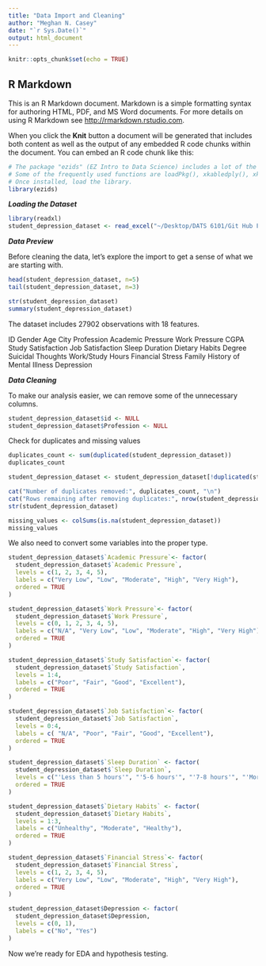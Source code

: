 ```yaml
---
title: "Data Import and Cleaning"
author: "Meghan N. Casey"
date: "`r Sys.Date()`"
output: html_document
---
```


```r
knitr::opts_chunk$set(echo = TRUE)
```

## R Markdown

This is an R Markdown document. Markdown is a simple formatting syntax for authoring HTML, PDF, and MS Word documents. For more details on using R Markdown see <http://rmarkdown.rstudio.com>.

When you click the **Knit** button a document will be generated that includes both content as well as the output of any embedded R code chunks within the document. You can embed an R code chunk like this:


```r
# The package "ezids" (EZ Intro to Data Science) includes a lot of the helper functions we developed for the course. 
# Some of the frequently used functions are loadPkg(), xkabledply(), xkablesummary(), uzscale(), etc.
# Once installed, load the library.
library(ezids)
```

***Loading the Dataset***

```r

library(readxl)
student_depression_dataset <- read_excel("~/Desktop/DATS 6101/Git Hub Files/6101datapandas/student_depression_dataset.xlsx", skip = 1, col_names = TRUE)
```

***Data Preview***

Before cleaning the data, let's explore the import to get a sense of what we are starting with. 

```r
head(student_depression_dataset, n=5)
tail(student_depression_dataset, n=3)
```  
```r

str(student_depression_dataset)
summary(student_depression_dataset)

```


The dataset includes 27902 observations with 18 features. 

ID
Gender
Age
City
Profession
Academic Pressure
Work Pressure
CGPA
Study Satisfaction
Job Satisfaction
Sleep Duration
Dietary Habits
Degree
Suicidal Thoughts
Work/Study Hours
Financial Stress
Family History of Mental Illness
Depression

***Data Cleaning***

To make our analysis easier, we can remove some of the unnecessary columns.

```r
student_depression_dataset$id <- NULL
student_depression_dataset$Profession <- NULL 
```

Check for duplicates and missing values

```r

duplicates_count <- sum(duplicated(student_depression_dataset))
duplicates_count

student_depression_dataset <- student_depression_dataset[!duplicated(student_depression_dataset), ]

cat("Number of duplicates removed:", duplicates_count, "\n")
cat("Rows remaining after removing duplicates:", nrow(student_depression_dataset), "\n")
str(student_depression_dataset)

missing_values <- colSums(is.na(student_depression_dataset))
missing_values
```

We also need to convert some variables into the proper type.

```r

student_depression_dataset$`Academic Pressure`<- factor(
  student_depression_dataset$`Academic Pressure`,
  levels = c(1, 2, 3, 4, 5),
  labels = c("Very Low", "Low", "Moderate", "High", "Very High"),
  ordered = TRUE
)

student_depression_dataset$`Work Pressure`<- factor(
  student_depression_dataset$`Work Pressure`,
  levels = c(0, 1, 2, 3, 4, 5),
  labels = c("N/A", "Very Low", "Low", "Moderate", "High", "Very High"),
  ordered = TRUE
)

student_depression_dataset$`Study Satisfaction`<- factor(
  student_depression_dataset$`Study Satisfaction`,
  levels = 1:4,
  labels = c("Poor", "Fair", "Good", "Excellent"),
  ordered = TRUE
)

student_depression_dataset$`Job Satisfaction`<- factor(
  student_depression_dataset$`Job Satisfaction`,
  levels = 0:4,
  labels = c( "N/A", "Poor", "Fair", "Good", "Excellent"),
  ordered = TRUE
)

student_depression_dataset$`Sleep Duration` <- factor(
  student_depression_dataset$`Sleep Duration`,
  levels = c("'Less than 5 hours'", "'5-6 hours'", "'7-8 hours'", "'More than 8 hours'"),
  ordered = TRUE
)

student_depression_dataset$`Dietary Habits` <- factor(
  student_depression_dataset$`Dietary Habits`,
  levels = 1:3,
  labels = c("Unhealthy", "Moderate", "Healthy"),
  ordered = TRUE
)

student_depression_dataset$`Financial Stress`<- factor(
  student_depression_dataset$`Financial Stress`,
  levels = c(1, 2, 3, 4, 5),
  labels = c("Very Low", "Low", "Moderate", "High", "Very High"),
  ordered = TRUE
)

student_depression_dataset$Depression <- factor(
  student_depression_dataset$Depression,
  levels = c(0, 1),
  labels = c("No", "Yes")
)
```

Now we're ready for EDA and hypothesis testing. 
